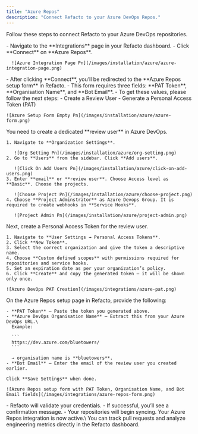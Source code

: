 ```yaml
---
title: "Azure Repos"
description: "Connect Refacto to your Azure DevOps Repos."
---
```


Follow these steps to connect Refacto to your Azure DevOps repositories.

<Steps>
  <Step title="Go to Integrations" icon="window">
    - Navigate to the **Integrations** page in your Refacto dashboard.
    - Click **Connect** on **Azure Repos**.

      ![Azure Integration Page Pn](/images/installation/azure/azure-integration-page.png)
  </Step>
  
  <Step title="Open Azure Repos Setup Form" icon="form">
    - After clicking **Connect**, you’ll be redirected to the **Azure Repos setup form** in Refacto.  
    - This form requires three fields: **PAT Token**, **Organisation Name**, and **Bot Email**.  
    - To get these values, please follow the next steps:  
      - Create a Review User  
      - Generate a Personal Access Token (PAT)  

    ![Azure Setup Form Empty Pn](/images/installation/azure/azure-form.png)
  </Step>
  
  <Step title="Create a Review User" icon="user">
    You need to create a dedicated **review user** in Azure DevOps.

    1. Navigate to **Organization Settings**.

       ![Org Setting Pn](/images/installation/azure/org-setting.png)
    2. Go to **Users** from the sidebar. Click **Add users**.

       ![Click On Add Users Pn](/images/installation/azure/click-on-add-users.png)
    3. Enter **email** or **review user**. Choose Access level as **Basic**. Choose the projects.

       ![Choose Project Pn](/images/installation/azure/choose-project.png)
    4. Choose **Project Adminstrator** as Azure Devops Group. It is required to create webhooks in **Service Hooks**.

       ![Project Admin Pn](/images/installation/azure/project-admin.png)
  </Step>
  
  <Step title="Generate a Personal Access Token (PAT)" icon="key">
    Next, create a Personal Access Token for the review user.

    1. Navigate to **User Settings → Personal Access Tokens**.
    2. Click **New Token**.
    3. Select the correct organization and give the token a descriptive name.
    4. Choose **Custom defined scopes** with permissions required for repositories and service hooks.
    5. Set an expiration date as per your organization’s policy.
    6. Click **Create** and copy the generated token — it will be shown only once.

    ![Azure DevOps PAT Creation](/images/integrations/azure-pat.png)
  </Step>
  
  <Step title="Fill in the Setup Form" icon="form">
    On the Azure Repos setup page in Refacto, provide the following:

    - **PAT Token** – Paste the token you generated above.
    - **Azure DevOps Organisation Name** – Extract this from your Azure DevOps URL.\
      Example:

      ```
      https://dev.azure.com/bluetowers/
      ```

      → organisation name is **bluetowers**.
    - **Bot Email** – Enter the email of the review user you created earlier.

    Click **Save Settings** when done.

    ![Azure Repos setup form with PAT Token, Organisation Name, and Bot Email fields](/images/integrations/azure-repos-form.png)
  </Step>
  
  <Step title="Verify the Connection" icon="check">
    - Refacto will validate your credentials.
    - If successful, you’ll see a confirmation message.
    - Your repositories will begin syncing.
  </Step>
  
  <Step title="Done 🎉" icon="party">
    Your Azure Repos integration is now active.\
    You can track pull requests and analyze engineering metrics directly in the Refacto dashboard.
  </Step>
</Steps>